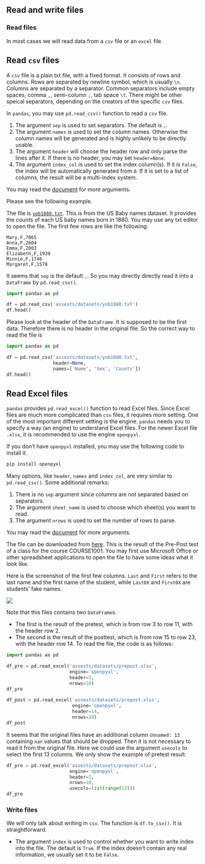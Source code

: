## Read and write files

### Read files

In most cases we will read data from a `csv` file or an `excel` file. 


::: {.callout-note collapse="true"}
# Read `csv` files
A `csv` file is a plain txt file, with a fixed format. It consists of rows and columns. Rows are separated by newline symbol, which is usually `\n`. Columns are separated by a separator. Common separators include empty spaces` `, comma `,`, semi-column `;`, tab space `\t`. There might be other speical separators, depending on the creators of the specific `csv` files. 

In `pandas`, you may use `pd.read_csv()` function to read a `csv` file. 

1. The argument `sep` is used to set separators. The default is `,`.
2. The argument `names` is used to set the column names. Otherwise the column names will be generated and is highly unlikely to be directly usable.
3. The argument `header` will choose the header row and only parse the lines after it. If there is no header, you may set `header=None`.
4. The argument `index_col` is used to set the index column(s). If it is `False`, the index will be automatically generated from `0`. If it is set to a list of columns, the result will be a multi-index system.

You may read the [document](https://pandas.pydata.org/docs/reference/api/pandas.read_csv.html) for more arguments.

Please see the following example.

::: {#exm-}
The file is [`yob1880.txt`](assests/datasets/yob1880.txt). This is from the US Baby names dataset. It provides the counts of each US baby names born in 1880. You may use any txt editor to open the file. The first few rows are like the following:

```
Mary,F,7065
Anna,F,2604
Emma,F,2003
Elizabeth,F,1939
Minnie,F,1746
Margaret,F,1578
```
It seems that `sep` is the default `,`. So you may directly directly read it into a `DataFrame` by `pd.read_csv()`.

```python
import pandas as pd

df = pd.read_csv('assests/datasets/yob1880.txt')
df.head()
```
Please look at the header of the `DataFrame`. It is supposed to be the first data. Therefore there is no header in the original file. So the correct way to read the file is 

```python
import pandas as pd

df = pd.read_csv('assests/datasets/yob1880.txt',
                 header=None,
                 names=['Name', 'Sex', 'Counts'])
df.head()
```

:::

:::





::: {.callout-note collapse="true"}
# Read Excel files
`pandas` provides `pd.read_excel()` function to read Excel files. Since Excel files are much more complicated than `csv` files, it requires more setting. One of the most important different setting is the engine. `pandas` needs you to specify a way (an engine) to understand Excel files. For the newer Excel file `.xlsx`, it is recommended to use the engine `openpyxl`. 

If you don't have `openpyxl` installed, you may use the following code to install it.

```.bash
pip install openpyxl
```

Many options, like `header`, `names` and `index_col`, are very similar to `pd.read_csv()`. Some additional remarks:

1. There is no `sep` argument since columns are not separated based on separators.
2. The argument `sheet_name` is used to choose which sheet(s) you want to read.
3. The argument `nrows` is used to set the number of rows to parse.

You may read the [document](https://pandas.pydata.org/docs/reference/api/pandas.read_excel.html) for more arguments.


::: {#exm-}
The file can be downloaded from [here](assests/datasets/prepost.xlsx). This is the result of the Pre-Post test of a class for the course COURSE1001. You may first use Microsoft Office or other spreadsheet applications to open the file to have some ideas what it look like. 

Here is the screenshot of the first few columns. `Last` and `First` refers to the last name and the first name of the student, while `Last0X` and `First0X` are students' fake names.

![](assests/img/20230212225803.png)  

Note that this files contains two `DataFrame`s. 

- The first is the result of the pretest, which is from row 3 to row 11, with the header row 2. 
- The second is the result of the posttest, which is from row 15 to row 23, with the header row 14. 
To read the file, the code is as follows:


```python
import pandas as pd

df_pre = pd.read_excel('assests/datasets/prepost.xlsx',
                       engine='openpyxl',
                       header=2, 
                       nrows=10)
df_pre 
```



```python
df_post = pd.read_excel('assests/datasets/prepost.xlsx',
                        engine='openpyxl',
                        header=14,
                        nrows=10)                      
df_post
```

It seems that the original files have an additional column `Unnamed: 13` containing `nan` values that should be dropped. Then it is not necessary to read it from the original file. Here we could use the argument `usecols` to select the first 13 columns. We only show the example of pretest result.


```python
df_pre = pd.read_excel('assests/datasets/prepost.xlsx',
                       engine='openpyxl',
                       header=2, 
                       nrows=10,
                       usecols=list(range(13)))
df_pre 
```

:::

:::

### Write files

We will only talk about writing in `csv`. The function is `df.to_csv()`. It is straightforward.

- The argument `index` is used to control whether you want to write index into the file. The default is `True`. If the index doesn't contain any real information, we usually set it to be `False`.